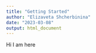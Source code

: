 ```yaml
---
title: "Getting Started"
author: "Elizaveta Shcherbinina"
date: "2023-03-08"
output: html_document
---
```


Hi I am here